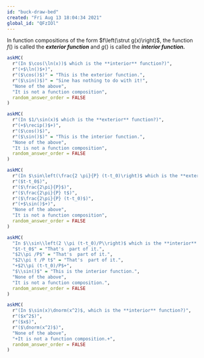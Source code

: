```yaml
---
id: "buck-draw-bed"
created: "Fri Aug 13 18:04:34 2021"
global_id: "QFzIOl"
---
```


In function compositions of the form $f\left(\strut g(x)\right)$, the function $f()$ is called the ***exterior function*** and $g()$ is called the ***interior function.***

```r
askMC(
  r"(In $\cos(\ln(x))$ which is the **interior** function?)",
  r"(+$\ln()$+)",
  r"($\cos()$)" = "This is the exterior function.", 
  r"($\sin()$)" = "Sine has nothing to do with it!",
  "None of the above", 
  "It is not a function composition",
  random_answer_order = FALSE
)
```

```r
askMC(
  r"(In $1/\sin(x)$ which is the **exterior** function?)",
  r"(+$\recip()$+)",
  r"($\cos()$)", 
  r"($\sin()$)" = "This is the interior function.", 
  "None of the above", 
  "It is not a function composition",
  random_answer_order = FALSE
)
```


```r
askMC(
  r"(In $\sin\left(\frac{2 \pi}{P} (t-t_0)\right)$ which is the **exterior** function?)",
  r"($t-t_0$)",
  r"($\frac{2\pi}{P}$)", 
  r"($\frac{2\pi}{P} t$)", 
  r"($\frac{2\pi}{P} (t-t_0)$)", 
  r"(+$\sin()$+)", 
  "None of the above", 
  "It is not a function composition",
  random_answer_order = FALSE
)
```


```r
askMC(
  "In $\\sin\\left(2 \\pi (t-t_0)/P\\right)$ which is the **interior** function?",
  "$t-t_0$" = "That's  part of it.",
  "$2\\pi /P$" = "That's  part of it.", 
  "$2\\pi t /P t$" = "That's  part of it.", 
  "+$2\\pi (t-t_0)/P$+", 
  "$\\sin()$" = "This is the interior function.", 
  "None of the above", 
  "It is not a function composition.",
  random_answer_order = FALSE
)
```

```r
askMC(
  r"(In $\sin(x)\dnorm(x^2)$, which is the **interior** function?)",
  r"($x^2$)",
  r"($x$)",
  r"($\dnorm(x^2)$)",
  "None of the above",
  "+It is not a function composition.+",
  random_answer_order = FALSE
)
```

